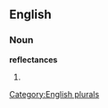 
==English==

===Noun===
'''reflectances'''

# {{plural of|[[reflectance]]}}

[[Category:English plurals]]